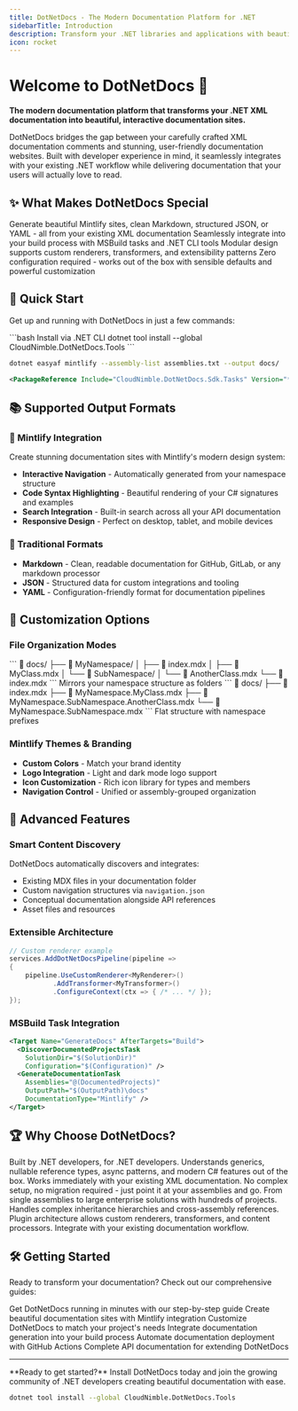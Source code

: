 ```yaml
---
title: DotNetDocs - The Modern Documentation Platform for .NET
sidebarTitle: Introduction
description: Transform your .NET libraries and applications with beautiful documentation
icon: rocket
---
```


# Welcome to DotNetDocs 🚀

**The modern documentation platform that transforms your .NET XML documentation into beautiful, interactive documentation sites.**

DotNetDocs bridges the gap between your carefully crafted XML documentation comments and stunning, user-friendly documentation websites. Built with developer experience in mind, it seamlessly integrates with your existing .NET workflow while delivering documentation that your users will actually love to read.

## ✨ What Makes DotNetDocs Special

<CardGroup cols={2}>
  <Card title="🎨 Multiple Output Formats" icon="palette">
    Generate beautiful Mintlify sites, clean Markdown, structured JSON, or YAML - all from your existing XML documentation
  </Card>
  <Card title="🔧 MSBuild Integration" icon="gear">
    Seamlessly integrate into your build process with MSBuild tasks and .NET CLI tools
  </Card>
  <Card title="🏗️ Flexible Architecture" icon="cubes">
    Modular design supports custom renderers, transformers, and extensibility patterns
  </Card>
  <Card title="⚡ Developer-First" icon="code">
    Zero configuration required - works out of the box with sensible defaults and powerful customization
  </Card>
</CardGroup>

## 🚀 Quick Start

Get up and running with DotNetDocs in just a few commands:

<CodeGroup>
```bash Install via .NET CLI
dotnet tool install --global CloudNimble.DotNetDocs.Tools
```

```bash Generate Documentation
dotnet easyaf mintlify --assembly-list assemblies.txt --output docs/
```

```xml MSBuild Integration
<PackageReference Include="CloudNimble.DotNetDocs.Sdk.Tasks" Version="*" />
```
</CodeGroup>

## 📚 Supported Output Formats

### 🎯 Mintlify Integration
Create stunning documentation sites with Mintlify's modern design system:
- **Interactive Navigation** - Automatically generated from your namespace structure
- **Code Syntax Highlighting** - Beautiful rendering of your C# signatures and examples
- **Search Integration** - Built-in search across all your API documentation
- **Responsive Design** - Perfect on desktop, tablet, and mobile devices

### 📄 Traditional Formats
- **Markdown** - Clean, readable documentation for GitHub, GitLab, or any markdown processor
- **JSON** - Structured data for custom integrations and tooling
- **YAML** - Configuration-friendly format for documentation pipelines

## 🎨 Customization Options

### File Organization Modes
<Tabs>
  <Tab title="Folder Mode">
    ```
    📁 docs/
    ├── 📁 MyNamespace/
    │   ├── 📄 index.mdx
    │   ├── 📄 MyClass.mdx
    │   └── 📁 SubNamespace/
    │       └── 📄 AnotherClass.mdx
    └── 📄 index.mdx
    ```
    Mirrors your namespace structure as folders
  </Tab>
  
  <Tab title="File Mode">
    ```
    📁 docs/
    ├── 📄 index.mdx
    ├── 📄 MyNamespace.MyClass.mdx
    ├── 📄 MyNamespace.SubNamespace.AnotherClass.mdx
    └── 📄 MyNamespace.SubNamespace.mdx
    ```
    Flat structure with namespace prefixes
  </Tab>
</Tabs>

### Mintlify Themes & Branding
- **Custom Colors** - Match your brand identity
- **Logo Integration** - Light and dark mode logo support
- **Icon Customization** - Rich icon library for types and members
- **Navigation Control** - Unified or assembly-grouped organization

## 🔧 Advanced Features

### Smart Content Discovery
DotNetDocs automatically discovers and integrates:
- Existing MDX files in your documentation folder
- Custom navigation structures via `navigation.json`
- Conceptual documentation alongside API references
- Asset files and resources

### Extensible Architecture
```csharp
// Custom renderer example
services.AddDotNetDocsPipeline(pipeline =>
{
    pipeline.UseCustomRenderer<MyRenderer>()
           .AddTransformer<MyTransformer>()
           .ConfigureContext(ctx => { /* ... */ });
});
```

### MSBuild Task Integration
```xml
<Target Name="GenerateDocs" AfterTargets="Build">
  <DiscoverDocumentedProjectsTask 
    SolutionDir="$(SolutionDir)" 
    Configuration="$(Configuration)" />
  <GenerateDocumentationTask 
    Assemblies="@(DocumentedProjects)"
    OutputPath="$(OutputPath)\docs"
    DocumentationType="Mintlify" />
</Target>
```

## 🏆 Why Choose DotNetDocs?

<AccordionGroup>
  <Accordion title="🎯 Designed for .NET Developers">
    Built by .NET developers, for .NET developers. Understands generics, nullable reference types, async patterns, and modern C# features out of the box.
  </Accordion>
  
  <Accordion title="🚀 Zero Configuration">
    Works immediately with your existing XML documentation. No complex setup, no migration required - just point it at your assemblies and go.
  </Accordion>
  
  <Accordion title="📈 Scales with Your Project">
    From single assemblies to large enterprise solutions with hundreds of projects. Handles complex inheritance hierarchies and cross-assembly references.
  </Accordion>
  
  <Accordion title="🔧 Extensible & Customizable">
    Plugin architecture allows custom renderers, transformers, and content processors. Integrate with your existing documentation workflow.
  </Accordion>
</AccordionGroup>

## 🛠️ Getting Started

Ready to transform your documentation? Check out our comprehensive guides:

<CardGroup cols={3}>
  <Card title="📖 Quick Start Guide" href="/getting-started">
    Get DotNetDocs running in minutes with our step-by-step guide
  </Card>
  <Card title="🎨 Mintlify Setup" href="/mintlify-guide">
    Create beautiful documentation sites with Mintlify integration
  </Card>
  <Card title="⚙️ Configuration" href="/configuration">
    Customize DotNetDocs to match your project's needs
  </Card>
</CardGroup>

<CardGroup cols={3}>
  <Card title="🔧 MSBuild Tasks" href="/msbuild-integration">
    Integrate documentation generation into your build process
  </Card>
  <Card title="🚀 CI/CD Integration" href="/cicd-setup">
    Automate documentation deployment with GitHub Actions
  </Card>
  <Card title="📚 API Reference" href="/api-reference">
    Complete API documentation for extending DotNetDocs
  </Card>
</CardGroup>

---

<Note>
**Ready to get started?** Install DotNetDocs today and join the growing community of .NET developers creating beautiful documentation with ease.

```bash
dotnet tool install --global CloudNimble.DotNetDocs.Tools
```
</Note>